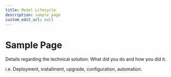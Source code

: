 ```yaml
---
title: Model Lifecycle
description: sample page
custom_edit_url: null
---
```


# Sample Page

Details regarding the technical solution. What did you do and how you did it.

i.e. Deployment, installment, upgrade, configuration, automation.
